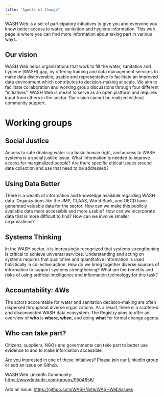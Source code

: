 ```yaml
---
title: "Agents of Change"
---
```


WASH Web is a set of participatory initiatives to give you and everyone you know better access to water, sanitation and hygiene information. This web page is where you can find more information about taking part in various ways.

## Our vision

WASH Web helps organizations that work to fill the water, sanitation and hygiene (WASH) gap, by offering training and data management services to make data discoverable, usable and representative to facilitate an improved data environment which contributes to decision-making at scale. We aim to facilitate collaboration and working group discussions through four different "initiatives". WASH Web is meant to serve as an open platform and requires input from others in the sector. Our vision cannot be realized without community support.

# Working groups

## Social Justice

Access to safe drinking water is a basic human right, and access to WASH systems is a social justice issue. What information is needed to improve access for marginalized people? Are there specific ethical issues around data collection and use that need to be addressed?

## Using Data Better

There is a wealth of information and knowledge available regarding WASH data. Organizations like the JMP, GLAAS, World Bank, and OECD have generated valuable data for the sector. How can we make this publicly available data more accessible and more usable? How can we incorporate data that is more difficult to find? How can we involve smaller organizations?

## Systems Thinking

In the WASH sector, it is increasingly recognized that systems strengthening is critical to achieve universal services. Understanding and acting on systems requires that qualitative and quantitative information is used holistically in collective action. How do we bring together diverse sources of information to support systems strengthening? What are the benefits and risks of using artificial intelligence and information technology for this task?

## Accountability: 4Ws

The actors accountable for water and sanitation decision-making are often dispersed throughout diverse organizations. As a result, there is a scattered and disconnected WASH data ecosystem. The Registry aims to offer an overview of **who** is **where, when,** and doing **what** for formal change agents.

## Who can take part?

Citizens, suppliers, NGOs and governments can take part to better use evidence to and to make information accessible.

Are you interested in one of these initiatives? Please join our LinkedIn group or add an issue on Github.

WASH Web LinkedIn Community: <https://www.linkedin.com/groups/9504656/>

Add an issue: <https://github.com/WASHNote/WASHWeb/issues>
